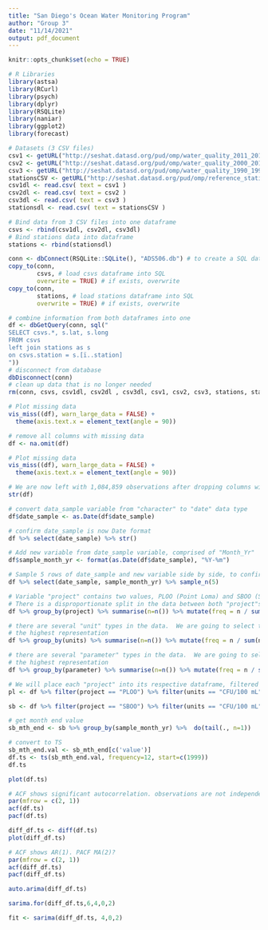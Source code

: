 ```yaml
---
title: "San Diego's Ocean Water Monitoring Program"
author: "Group 3"
date: "11/14/2021"
output: pdf_document
---
```


```r
knitr::opts_chunk$set(echo = TRUE)
```

```r
# R Libraries
library(astsa)
library(RCurl)
library(psych)
library(dplyr)
library(RSQLite)
library(naniar)
library(ggplot2)
library(forecast)
```

```r
# Datasets (3 CSV files)
csv1 <- getURL("http://seshat.datasd.org/pud/omp/water_quality_2011_2019_datasd.csv")
csv2 <- getURL("http://seshat.datasd.org/pud/omp/water_quality_2000_2010_datasd.csv")
csv3 <- getURL("http://seshat.datasd.org/pud/omp/water_quality_1990_1999_datasd.csv")
stationsCSV <- getURL("http://seshat.datasd.org/pud/omp/reference_stations_water_quality.csv")
csv1dl <- read.csv( text = csv1 )
csv2dl <- read.csv( text = csv2 )
csv3dl <- read.csv( text = csv3 )
stationsdl <- read.csv( text = stationsCSV )
```

```r
# Bind data from 3 CSV files into one dataframe
csvs <- rbind(csv1dl, csv2dl, csv3dl)
# Bind stations data into dataframe
stations <- rbind(stationsdl)
```

```r
conn <- dbConnect(RSQLite::SQLite(), "ADS506.db") # to create a SQL database in memory
copy_to(conn,
        csvs, # load csvs dataframe into SQL
        overwrite = TRUE) # if exists, overwrite
copy_to(conn,
        stations, # load stations dataframe into SQL
        overwrite = TRUE) # if exists, overwrite
```

```r
# combine information from both dataframes into one
df <- dbGetQuery(conn, sql("
SELECT csvs.*, s.lat, s.long 
FROM csvs 
left join stations as s 
on csvs.station = s.[ï..station]
"))
# disconnect from database
dbDisconnect(conn)
# clean up data that is no longer needed
rm(conn, csvs, csv1dl, csv2dl , csv3dl, csv1, csv2, csv3, stations, stationsdl, stationsCSV)
```

```r
# Plot missing data
vis_miss((df), warn_large_data = FALSE) + 
  theme(axis.text.x = element_text(angle = 90))
```

```r
# remove all columns with missing data
df <- na.omit(df)
```

```r
# Plot missing data
vis_miss((df), warn_large_data = FALSE) + 
  theme(axis.text.x = element_text(angle = 90))
```

```r
# We are now left with 1,084,859 observations after dropping columns with missing data
str(df)
```

```r
# convert data_sample variable from "character" to "date" data type
df$date_sample <- as.Date(df$date_sample)
```

```r
# confirm date_sample is now Date format
df %>% select(date_sample) %>% str()
```

```r
# Add new variable from date_sample variable, comprised of "Month_Yr"
df$sample_month_yr <- format(as.Date(df$date_sample), "%Y-%m")
```

```r
# Sample 5 rows of date_sample and new variable side by side, to confirm new variable creation
df %>% select(date_sample, sample_month_yr) %>% sample_n(5)
```

```r
# Variable "project" contains two values, PLOO (Point Loma) and SBOO (South Bay).
# There is a disproportionate split in the data between both "project"s.
df %>% group_by(project) %>% summarise(n=n()) %>% mutate(freq = n / sum(n))
```

```r
# there are several "unit" types in the data.  We are going to select the "unit" type with
# the highest representation
df %>% group_by(units) %>% summarise(n=n()) %>% mutate(freq = n / sum(n))
```

```r
# there are several "parameter" types in the data.  We are going to select the "parameter" type with
# the highest representation
df %>% group_by(parameter) %>% summarise(n=n()) %>% mutate(freq = n / sum(n))
```

```r
# We will place each "project" into its respective dataframe, filtered for a specific unit and parameter type
pl <- df %>% filter(project == "PLOO") %>% filter(units == "CFU/100 mL") %>% filter(parameter == "ENTERO")

sb <- df %>% filter(project == "SBOO") %>% filter(units == "CFU/100 mL") %>% filter(parameter == "ENTERO")
```


```r
# get month end value
sb_mth_end <- sb %>% group_by(sample_month_yr) %>%  do(tail(., n=1))
```


```r
# convert to TS
sb_mth_end.val <- sb_mth_end[c('value')]
df.ts <- ts(sb_mth_end.val, frequency=12, start=c(1999))
df.ts
```

```r
plot(df.ts)
```

```r
# ACF shows significant autocorrelation. observations are not independent.
par(mfrow = c(2, 1))
acf(df.ts)
pacf(df.ts)
```


```r
diff_df.ts <- diff(df.ts)
plot(diff_df.ts)
```


```r
# ACF shows AR(1). PACF MA(2)?
par(mfrow = c(2, 1))
acf(diff_df.ts)
pacf(diff_df.ts)
```

```r
auto.arima(diff_df.ts)
```

```r
sarima.for(diff_df.ts,6,4,0,2)
```

```r
fit <- sarima(diff_df.ts, 4,0,2)
```
